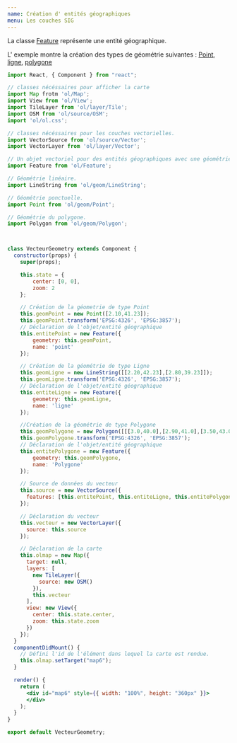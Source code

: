 ```yaml
---
name: Création d' entités géographiques
menu: Les couches SIG
---
```



La classe [Feature](https://openlayers.org/en/latest/apidoc/module-ol_Feature-Feature.html) représente une entité géographique.

L' exemple montre la création des types de géométrie suivantes : [Point](https://openlayers.org/en/latest/apidoc/module-ol_geom_Point-Point.html), [ligne](https://openlayers.org/en/latest/apidoc/module-ol_geom_LineString-LineString.html), [polygone](https://openlayers.org/en/latest/apidoc/module-ol_geom_Polygon.html)

<VecteurGeometry />

```jsx
import React, { Component } from "react";

// classes nécéssaires pour afficher la carte
import Map frotm 'ol/Map';
import View from 'ol/View';
import TileLayer from 'ol/layer/Tile';
import OSM from 'ol/source/OSM';
import 'ol/ol.css';

// classes nécéssaires pour les couches vectorielles.
import VectorSource from 'ol/source/Vector';
import VectorLayer from 'ol/layer/Vector';

// Un objet vectoriel pour des entités géographiques avec une géométrie et d'autres propriétés d'attribut
import Feature from 'ol/Feature';

// Géométrie linéaire.
import LineString from 'ol/geom/LineString';

// Géométrie ponctuelle.
import Point from 'ol/geom/Point';

// Géométrie du polygone.
import Polygon from 'ol/geom/Polygon';



class VecteurGeometry extends Component {
  constructor(props) {
    super(props);

    this.state = { 
        center: [0, 0], 
        zoom: 2 
    };

    // Création de la géometrie de type Point
    this.geomPoint = new Point([2.10,41.23]);
    this.geomPoint.transform('EPSG:4326', 'EPSG:3857');
    // Déclaration de l'objet/entité géographique
    this.entitePoint = new Feature({
        geometry: this.geomPoint,
        name: 'point'
    });

    // Création de la géométrie de type Ligne
    this.geomLigne = new LineString([[2.20,42.23],[2.80,39.23]]);
    this.geomLigne.transform('EPSG:4326', 'EPSG:3857');
    // Déclaration de l'objet/entité géographique
    this.entiteLigne = new Feature({
        geometry: this.geomLigne,
        name: 'ligne'
    });

    //Création de la géométrie de type Polygone
    this.geomPolygone = new Polygon([[[3.0,40.0],[2.90,41.0],[3.50,43.0],[4.0,45.0],[8.0,45.0],[3.0,40.0]]]);
    this.geomPolygone.transform('EPSG:4326', 'EPSG:3857');
    // Déclaration de l'objet/entité géographique
    this.entitePolygone = new Feature({
        geometry: this.geomPolygone,
        name: 'Polygone'
    });

    // Source de données du vecteur
    this.source = new VectorSource({
      features: [this.entitePoint, this.entiteLigne, this.entitePolygone]
    });

    // Déclaration du vecteur
    this.vecteur = new VectorLayer({
      source: this.source
    });

    // Déclaration de la carte
    this.olmap = new Map({
      target: null,
      layers: [
        new TileLayer({
          source: new OSM()
        }),
        this.vecteur
      ],
      view: new View({
        center: this.state.center,
        zoom: this.state.zoom
      })
    });
  }
  componentDidMount() {
    // Défini l'id de l'élément dans lequel la carte est rendue.
    this.olmap.setTarget("map6");
  }

  render() {
    return (
      <div id="map6" style={{ width: "100%", height: "360px" }}>
      </div>
    );
  }
}

export default VecteurGeometry;
```